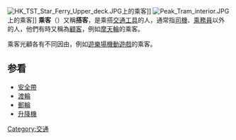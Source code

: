 {{Unreferenced|time=2021-01-27T09:55:48+00:00}}
{{about|乘客|其他相似意思|乘客 (消歧义)|英文passenger的其他意思|passenger}}
[[File:HK_TST_Star_Ferry_Upper_deck.JPG|thumb]]上的乘客]]
[[File:Peak_Tram_interior.JPG|thumb]]上的乘客]]
'''乘客'''（{{lang-en|Passenger}}）又稱'''搭客'''，是乘搭[[交通工具|交通工具]]的人，通常指[[司機|司機]]、[[乘務員|乘務員]]以外的人，他們有時又稱為[[顧客|顧客]]，例如[[摩天輪|摩天輪]]的乘客。

乘客光顧各有不同因由，例如[[遊樂場|遊樂場]][[機動遊戲|機動遊戲]]的乘客。
==参看==
* [[安全帶|安全帶]]
* [[渡輪|渡輪]]
* [[郵輪|郵輪]]
* [[升降機|升降機]]

{{Authority control}}
[[Category:交通|Category:交通]]